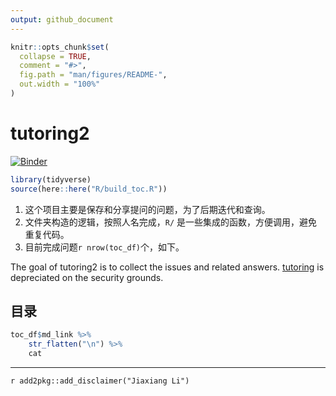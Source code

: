 ```yaml
---
output: github_document
---
```


<!-- README.md is generated from README.Rmd. Please edit that file -->

```r
knitr::opts_chunk$set(
  collapse = TRUE,
  comment = "#>",
  fig.path = "man/figures/README-",
  out.width = "100%"
)
```
# tutoring2

<!-- badges: start -->
[![Binder](https://mybinder.org/badge_logo.svg)](https://mybinder.org/v2/gh/JiaxiangBU/tutoring/master)
<!-- badges: end -->

```r
library(tidyverse)
source(here::here("R/build_toc.R"))
```

1. 这个项目主要是保存和分享提问的问题，为了后期迭代和查询。
1. 文件夹构造的逻辑，按照人名完成，`R/` 是一些集成的函数，方便调用，避免重复代码。
1. 目前完成问题`r nrow(toc_df)`个，如下。

The goal of tutoring2 is to collect the issues and related answers.
[tutoring](https://github.com/JiaxiangBU/tutoring) is depreciated on the security grounds.

## 目录

```r
toc_df$md_link %>% 
    str_flatten("\n") %>% 
    cat
```

***

`r add2pkg::add_disclaimer("Jiaxiang Li")`
